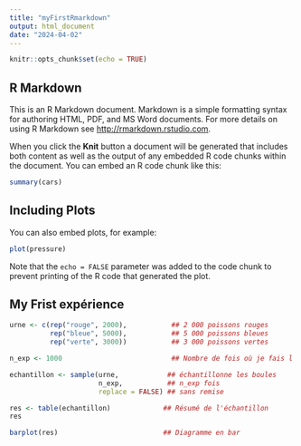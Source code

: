 ```yaml
---
title: "myFirstRmarkdown"
output: html_document
date: "2024-04-02"
---
```


```r
knitr::opts_chunk$set(echo = TRUE)
```

## R Markdown

This is an R Markdown document. Markdown is a simple formatting syntax for authoring HTML, PDF, and MS Word documents. For more details on using R Markdown see <http://rmarkdown.rstudio.com>.

When you click the **Knit** button a document will be generated that includes both content as well as the output of any embedded R code chunks within the document. You can embed an R code chunk like this:

```r
summary(cars)
```

## Including Plots

You can also embed plots, for example:

```r
plot(pressure)
```

Note that the `echo = FALSE` parameter was added to the code chunk to prevent printing of the R code that generated the plot.

## My Frist expérience

```r
urne <- c(rep("rouge", 2000),           ## 2 000 poissons rouges
          rep("bleue", 5000),           ## 5 000 poissons bleues
          rep("verte", 3000))           ## 3 000 poissons vertes 

n_exp <- 1000                           ## Nombre de fois où je fais l'expérience

echantillon <- sample(urne,            ## échantillonne les boules
                      n_exp,           ## n_exp fois
                      replace = FALSE) ## sans remise
```

```r
res <- table(echantillon)             ## Résumé de l'échantillon
res
```

```r
barplot(res)                          ## Diagramme en bar
```
